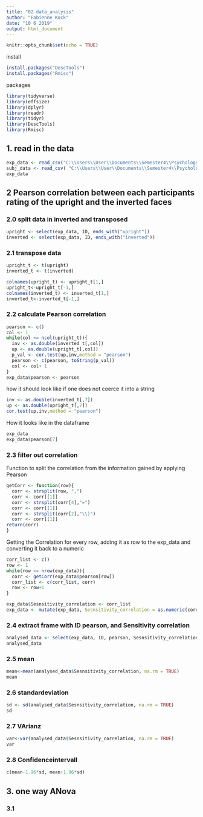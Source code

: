 ```yaml
---
title: "02 data_analysis"
author: "Fabienne Kock"
date: "10 6 2019"
output: html_document
---
```


```r
knitr::opts_chunk$set(echo = TRUE)
```
install
```r
install.packages("DescTools")
install.packages("Rmisc")
```

packages
```r
library(tidyverse)
library(effsize)
library(dplyr)
library(readr)
library(tidyr)
library(DescTools)
library(Rmisc)
```
## 1. read in the data
```r
exp_data <- read_csv("C:\\Users\\User\\Documents\\Semester4\\Psychology Lab\\XPLabFinal\\data\\03 paper\\clean\\S4b_exp_data.csv")
subj_data <- read_csv( "C:\\Users\\User\\Documents\\Semester4\\Psychology Lab\\XPLabFinal\\data\\03 paper\\clean\\S4b_subject_data.csv")
exp_data
```

## 2 Pearson correlation between each participants rating of the upright and the inverted faces
### 2.0 split data in inverted and transposed
```r
upright <- select(exp_data, ID, ends_with("upright"))
inverted <- select(exp_data, ID, ends_with("inverted"))
```
### 2.1 transpose data
```r
upright_t <- t(upright)
inverted_t <- t(inverted)
```

```r
colnames(upright_t) <- upright_t[1,]
upright_t<-upright_t[-1,]
colnames(inverted_t) <- inverted_t[1,]
inverted_t<-inverted_t[-1,]
```


### 2.2 calculate Pearson correlation
```r
pearson <- c()
col <- 1
while(col <= ncol(upright_t)){
  inv <- as.double(inverted_t[,col])
  up <- as.double(upright_t[,col])
  p_val <- cor.test(up,inv,method = "pearson")
  pearson <- c(pearson, toString(p_val)) 
  col <- col+ 1
}
exp_data$pearson <- pearson
```


how it should look like if one does not coerce it into a string
```r
inv <- as.double(inverted_t[,7])
up <- as.double(upright_t[,7])
cor.test(up,inv,method = "pearson")

```

How it looks like in the dataframe
```r
exp_data
exp_data$pearson[7]

```
### 2.3 filter out correlation
Function to split the correlation from the information gained by applying Pearson
```r
getCorr <- function(row){
  corr <- strsplit(row, ",")
  corr <- corr[[1]]
  corr <- strsplit(corr[4],"=")
  corr <- corr[[1]]
  corr <- strsplit(corr[2],"\\)")
  corr <- corr[[1]]
return(corr)
}
```
Getting the Correlation for every row, adding it as row to the exp_data and converting it back to a numeric
```r
corr_list <- c()
row <- 1
while(row <= nrow(exp_data)){
  corr <- getCorr(exp_data$pearson[row])
  corr_list <- c(corr_list, corr)
  row <- row+1
}
```

```r
exp_data$Sesnsitivity_correlation <- corr_list
exp_data <- mutate(exp_data, Sesnsitivity_correlation = as.numeric(corr_list))
```


### 2.4 extract frame with ID pearson, and Sensitivity correlation
```r
analysed_data <- select(exp_data, ID, pearson, Sesnsitivity_correlation)
analysed_data
```
### 2.5 mean
```r
mean<-mean(analysed_data$Sesnsitivity_correlation, na.rm = TRUE)
mean
```
### 2.6 standardeviation
```r
sd <- sd(analysed_data$Sesnsitivity_correlation, na.rm = TRUE)
sd

```
### 2.7 VArianz
```r
var<-var(analysed_data$Sesnsitivity_correlation, na.rm = TRUE)
var
```
### 2.8 Confidenceintervall
```r
c(mean-1.96*sd, mean+1.96*sd)
```


## 3. one way ANova 
### 3.1 